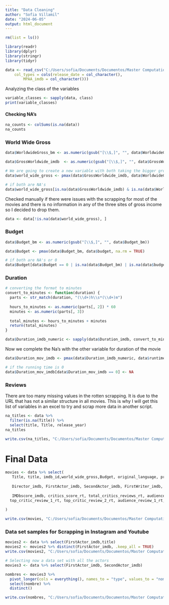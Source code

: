 ```yaml
---
title: "Data Cleaning"
author: "Sofia Villamil"
date: "2024-06-05"
output: html_document
---
```


```r
rm(list = ls())
```

```r
library(readr)
library(dplyr)
library(stringr)
library(tidyr)

```

```r
data <- read_csv("C:/Users/sofia/Documents/Documentos/Master Computational Social Sciences/TFM/Master Thesis/Scrapping and Data Part 2/data_final_2.csv", 
    col_types = cols(release_date = col_character(), 
        MPAA_imdb = col_character()))
```

Analyzing the class of the variables

```r
variable_classes <- sapply(data, class)
print(variable_classes)

```

#### Checking NA's

```r
na_counts <- colSums(is.na(data))
na_counts
```

### World Wide Gross

```r
data$WorldwideGross_bm <- as.numeric(gsub("[\\$,]", "", data$WorldwideGross_bm))
```

```r
data$GrossWorldwide_imdb  <- as.numeric(gsub("[\\$,]", "", data$GrossWorldwide_imdb ))
```

```r
# We are going to create a new variable with both taking the bigger gross from each
data$world_wide_gross <- pmax(data$GrossWorldwide_imdb, data$WorldwideGross_bm, na.rm = TRUE)

# if both are NA's
data$world_wide_gross[is.na(data$GrossWorldwide_imdb) & is.na(data$WorldwideGross_bm)] <- NA
```

Checked manually if there were issues with the scrapping for most of the movies and there is no information in any of the three sites of gross income so I decided to drop them.

```r
data <- data[!is.na(data$world_wide_gross), ]
```

### Budget

```r
data$Budget_bm <- as.numeric(gsub("[\\$,]", "", data$Budget_bm))
```

```r
data$Budget <- pmax(data$Budget_bm, data$budget, na.rm = TRUE)

# if both are NA's or 0
data$Budget[data$Budget == 0 | is.na(data$Budget_bm) | is.na(data$budget)] <- NA

```

### Duration

```r
# converting the format to minutes
convert_to_minutes <- function(duration) {
  parts <- str_match(duration, "(\\d+)h\\s*(\\d+)m")
  
  hours_to_minutes <- as.numeric(parts[, 2]) * 60
  minutes <- as.numeric(parts[, 3])
  
  total_minutes <- hours_to_minutes + minutes
  return(total_minutes)
}

data$Duration_imdb_numeric <- sapply(data$Duration_imdb, convert_to_minutes)

```

Now we complete the Na's with the other variable for duration of the movie

```r
data$Duration_mov_imdb <- pmax(data$Duration_imdb_numeric, data$runtime, na.rm = TRUE)

# if the running time is 0
data$Duration_mov_imdb[data$Duration_mov_imdb == 0] <- NA


```

### Reviews

There are too many missing values in the rotten scrapping. It is due to the URL that has not a similar structure in all movies. This is why I will get this list of variables in an excel to try and scrap more data in another script.

```r
na_titles <- data %>% 
  filter(is.na(Title)) %>% 
  select(title, Title, release_year)
na_titles
```

```r
write.csv(na_titles, "C:/Users/sofia/Documents/Documentos/Master Computational Social Sciences/TFM/Master Thesis/Scrapping and Data Part 2/data_na_titles.csv", row.names = FALSE)

```

# Final Data

```r
movies <- data %>% select(
   Title, title, imdb_id,world_wide_gross,Budget, original_language, production_countries, release_date, MPAA_imdb, Genre_imdb, Duration_mov_imdb, production_companies, 
   
   Director_imdb, FirstActor_imdb, SecondActor_imdb, FirstWriter_imdb, AwardsAndNominations_imdb, Oscar_Information_imdb, director_is_woman, lead_is_woman,
   
   IMDbscore_imdb, critics_score_rt, total_critics_reviews_rt, audience_score_rt, total_audience_reviews_rt, 
  top_critic_review_1_rt, top_critic_review_2_rt, audience_review_1_rt, audience_review_2_rt, TitleReview_imdb, FeatureReview_imdb, 
  
)
```

```r
write.csv(movies, "C:/Users/sofia/Documents/Documentos/Master Computational Social Sciences/TFM/Master Thesis/Scrapping and Data Part 2/data_final.csv",row.names = FALSE)

```

### Data set samples for Scrapping in Instagram and Youtube

```r
movies2 <- data %>% select(FirstActor_imdb,title)
movies2 <- movies2 %>% distinct(FirstActor_imdb, .keep_all = TRUE)
write.csv(movies2, "C:/Users/sofia/Documents/Documentos/Master Computational Social Sciences/TFM/Master Thesis/Scrapping and Data Part 2/data_final_actores.csv",row.names = FALSE)

```

```r
# Selecting now a data set with all the actors
movies3 <- data %>% select(FirstActor_imdb, SecondActor_imdb)

nombres <- movies3 %>%
  pivot_longer(cols = everything(), names_to = "type", values_to = "nombre") %>%
  select(nombre) %>%
  distinct()

write.csv(nombres, "C:/Users/sofia/Documents/Documentos/Master Computational Social Sciences/TFM/Master Thesis/Scrapping and Data Part 2/data_final_actores_full.csv",row.names = FALSE)

```
